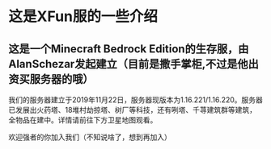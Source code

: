 # 这是XFun服的一些介绍

## 这是一个Minecraft Bedrock Edition的生存服，由AlanSchezar发起建立（目前是撒手掌柜,不过是他出资买服务器的哦）

我们的服务器建立于2019年11月22日，服务器现版本为1.16.221/1.16.220。服务器已发展出火药塔、18堆村劫掠塔、树厂等科技，还有咧塔、千荨建筑群等建筑，全物品在建中。详情请前往下方卫星地图观看。

欢迎强者的你加入我们（不知说啥了，想到再加入）
